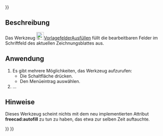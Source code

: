 <languages/>
{{UnfinishedDocu{{#translation:}}}}

{{Docnav/de
|[[TechDraw_PageTemplate/de|Seitenvorlage]]
|[[TechDraw_RedrawPage/de|SeiteNeuZeichnen]]
|[[TechDraw_Workbench/de|TechDraw]]
|IconL=TechDraw_PageTemplate.svg
|IconR=TechDraw_RedrawPage.svg
|IconC=Workbench_TechDraw.svg
}}


{{GuiCommand/de
|Name=TechDraw FillTemplateFields
|Name/de=TechDraw VorlagefelderAusfüllen
|MenuLocation=TechDraw → Seite → Vorlagenfelder aktualisieren
|Workbenches=[[TechDraw_Workbench/de|TechDraw]]
|Version=1.0
|SeeAlso=
}}

<span id="Description"></span>
==Beschreibung==

Das Werkzeug [[Image:TechDraw_FillTemplateFields.svg|24px]][[TechDraw_FillTemplateFields/de|VorlagefelderAusfüllen]] füllt die bearbeitbaren Felder im Schriftfeld des aktuellen Zeichnungsblattes aus. 

<span id="Usage"></span>
==Anwendung==

# Es gibt mehrere Möglichkeiten, das Werkzeug aufzurufen:
#* Die Schaltfläche {{Button|[[Image:TechDraw_FillTemplateFields.svg|16px]] [[TechDraw_FillTemplateFields/de|Vorlagenfelder aktualisieren]]}} drücken.
#* Den Menüeintrag {{MenuCommand|TechDraw → Seite → [[Image:TechDraw_FillTemplateFields.svg|16px]] Vorlagenfelder aktualisieren}} auswählen.
# ...

<span id="Notes"></span>
==Hinweise==

Dieses Werkzeug scheint nichts mit dem neu implementierten Attribut '''freecad:autofill''' zu tun zu haben, das etwa zur selben Zeit auftauchte. 

{{Docnav/de
|[[TechDraw_PageTemplate/de|Seitenvorlage]]
|[[TechDraw_RedrawPage/de|SeiteNeuZeichnen]]
|[[TechDraw_Workbench/de|TechDraw]]
|IconL=TechDraw_PageTemplate.svg
|IconR=TechDraw_RedrawPage.svg
|IconC=Workbench_TechDraw.svg
}}

{{TechDraw Tools navi{{#translation:}}}}
{{Userdocnavi{{#translation:}}}}
{{clear}}